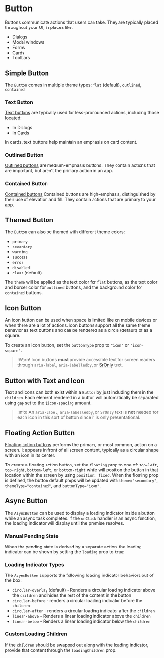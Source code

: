 
# Button

Buttons communicate actions that users can take. They are typically placed throughout your UI, in places like:

- Dialogs
- Modal windows
- Forms
- Cards
- Toolbars

## Simple Button

The `Button` comes in multiple theme types: `flat` (default), `outlined`, `contained`

<CodeLoader source="./SimpleButton.tsx" importUrl={importUrl} editable />

### Text Button

[Text buttons](https://m2.material.io/components/buttons#text-button) are typically used for less-pronounced actions, including those located:

- In Dialogs
- In Cards

In cards, text buttons help maintain an emphasis on card content.

<CodeLoader source="./TextButton.tsx" importUrl={importUrl} editable />

### Outlined Button

[Outlined buttons](https://m2.material.io/components/buttons#outlined-button) are medium-emphasis buttons. They contain actions that are important, but aren’t the primary action in an app.

<CodeLoader source="./OutlinedButton.tsx" importUrl={importUrl} editable />

### Contained Button

[Contained buttons](https://m2.material.io/components/buttons#contained-button) Contained buttons are high-emphasis, distinguished by their use of elevation and fill. They contain actions that are primary to your app.

<CodeLoader source="./ContainedButton.tsx" importUrl={importUrl} editable />

## Themed Button

The `Button` can also be themed with different theme colors:

- `primary`
- `secondary`
- `warning`
- `success`
- `error`
- `disabled`
- `clear` (default)

The `theme` will be applied as the text color for `flat` buttons, as the text color and border color
for `outlined` buttons, and the background color for `contained` buttons.

<CodeLoader source="./ThemedButton.tsx" importUrl={importUrl} editable />

## Icon Button

An icon button can be used when space is limited like on mobile devices or when
there are a lot of actions. Icon buttons support all the same theme behavior as
text buttons and can be rendered as a circle (default) or as a square.

To create an icon button, set the `buttonType` prop to `"icon"` or `"icon-square"`.

> !Warn! Icon buttons **must** provide accessible text for screen readers through `aria-label`, `aria-labelledby`, or [SrOnly](/components/sr-only) text.

<CodeLoader source="./IconButton.tsx" importUrl={importUrl} editable />

## Button with Text and Icon

Text and icons can both exist within a `Button` by just including them in the `children`. Each element
rendered in a button will automatically be separated using `gap` set to the `$icon-spacing` amount.

> !Info! An `aria-label`, `aria-labelledby`, or `SrOnly` text is **not** needed for each icon in this sort of button since it is only presentational.

<CodeLoader
  source="./ButtonWithTextAndIcon.tsx"
  importUrl={importUrl}
  editable
/>

## Floating Action Button

[Floating action buttons](https://m2.material.io/components/buttons-floating-action-button#usage)
performs the primary, or most common, action on a screen. It appears in front
of all screen content, typically as a circular shape with an icon in its
center.

To create a floating action button, set the `floating` prop to one of:
`top-left`, `top-right`, `bottom-left`, or `bottom-right` while will position
the button in that location within the screen by using `position: fixed`. When
the floating prop is defined, the button default props will be updated with
`theme="secondary"`, `themeType="contained"`, and `buttonType="icon"`.


<CodeLoader
  source="./FloatingActionButton.tsx"
  importUrl={importUrl}
  editable
  previewCard
  previewCardClassName={floatingStyles.container}
/>

## Async Button

The `AsyncButton` can be used to display a loading indicator inside a button
while an async task completes. If the `onClick` handler is an async function,
the loading indicator will display until the promise resolves.

<CodeLoader source="./AsyncButtonPromise.tsx" importUrl={importUrl} editable />

### Manual Pending State

When the pending state is derived by a separate action, the loading indicator
can be shown by setting the `loading` prop to `true`:

<CodeLoader source="./ManualPendingState.tsx" importUrl={importUrl} editable />

### Loading Indicator Types

The `AsyncButton` supports the following loading indicator behaviors out of the box:

- `circular-overlay` (default) - Renders a circular loading indicator above the
  `children` and hides the rest of the content in the button
- `circular-before` - renders a circular loading indicator before the `children`
- `circular-after` - renders a circular loading indicator after the `children`
- `linear-above` - Renders a linear loading indicator above the `children`
- `linear-below` - Renders a linear loading indicator below the `children`

<CodeLoader
  source="./LoadingIndicatorTypes.tsx"
  importUrl={importUrl}
  editable
/>

### Custom Loading Children

If the `children` should be swapped out along with the loading indicator,
provide that content through the `loadingChildren` prop.

<CodeLoader
  source="./CustomLoadingChildren.tsx"
  importUrl={importUrl}
  editable
/>
